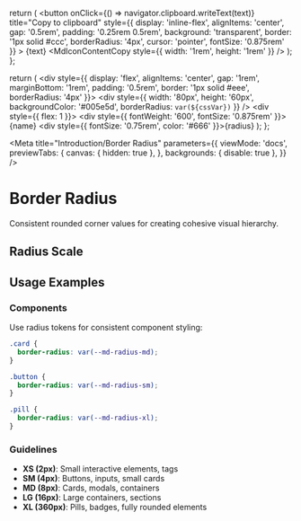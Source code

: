 
  return (
    <button
      onClick={() => navigator.clipboard.writeText(text)}
      title="Copy to clipboard"
      style={{
        display: 'inline-flex',
        alignItems: 'center',
        gap: '0.5rem',
        padding: '0.25rem 0.5rem',
        background: 'transparent',
        border: '1px solid #ccc',
        borderRadius: '4px',
        cursor: 'pointer',
        fontSize: '0.875rem'
      }}
    >
      {text}
      <MdIconContentCopy style={{ width: '1rem', height: '1rem' }} />
    </button>
  );
};

  return (
    <div style={{ 
      display: 'flex', 
      alignItems: 'center', 
      gap: '1rem', 
      marginBottom: '1rem',
      padding: '0.5rem',
      border: '1px solid #eee',
      borderRadius: '4px'
    }}>
      <div style={{ 
        width: '80px', 
        height: '60px', 
        backgroundColor: '#005e5d',
        borderRadius: `var(${cssVar})`
      }} />
      <div style={{ flex: 1 }}>
        <div style={{ fontWeight: '600', fontSize: '0.875rem' }}>{name}</div>
        <div style={{ fontSize: '0.75rem', color: '#666' }}>{radius}</div>
      </div>
      <CopyButton text={cssVar} />
    </div>
  );
};

<Meta
  title="Introduction/Border Radius"
  parameters={{
    viewMode: 'docs',
    previewTabs: {
      canvas: { hidden: true },
    },
    backgrounds: { disable: true },
  }}
/>

# Border Radius

Consistent rounded corner values for creating cohesive visual hierarchy.

## Radius Scale

<div style={{ maxWidth: '600px' }}>
  <RadiusDemo radius="2px" name="Extra Small" cssVar="--md-radius-xs" />
  <RadiusDemo radius="4px" name="Small" cssVar="--md-radius-sm" />
  <RadiusDemo radius="8px" name="Medium" cssVar="--md-radius-md" />
  <RadiusDemo radius="16px" name="Large" cssVar="--md-radius-lg" />
  <RadiusDemo radius="360px" name="Extra Large" cssVar="--md-radius-xl" />
</div>

## Usage Examples

### Components
Use radius tokens for consistent component styling:
```css
.card {
  border-radius: var(--md-radius-md);
}

.button {
  border-radius: var(--md-radius-sm);
}

.pill {
  border-radius: var(--md-radius-xl);
}
```

### Guidelines
- **XS (2px)**: Small interactive elements, tags
- **SM (4px)**: Buttons, inputs, small cards
- **MD (8px)**: Cards, modals, containers
- **LG (16px)**: Large containers, sections
- **XL (360px)**: Pills, badges, fully rounded elements